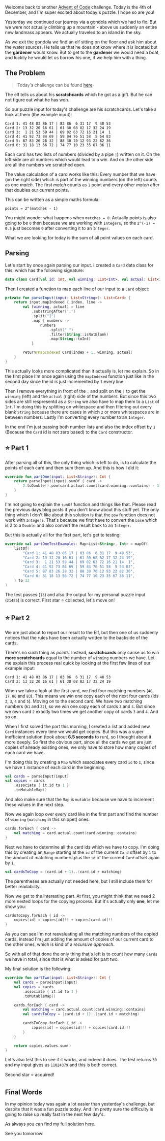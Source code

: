 

<PostHeader
  title='Advent of Code 2023 - Day 4: Scratchcards'
  description='Solving the 4th day of Advent of Code 2023 in Kotlin'
  date='Dec 4, 2023'
/>

Welcome back to another [Advent of Code](https://adventofcode.com/) challenge.
Today is the 4th of December, and I'm super excited about today's puzzle.
I hope so are you!

Yesterday we continued our journey via a gondola which we had to fix.
But we were not actually climbing up a mountain - above us suddenly an entire new landmass
appears. We actually traveled to an island in the sky.

As we exit the gondola we find an elf sitting on the floor and ask him about the water sources.
He tells us that he does not know where it is located but the **gardener** would know.
But to get to the **gardener** we would need a boat, and luckily he would let us borrow his one,
if we help him with a thing.

## The Problem

> Today's challenge can be found [here](https://adventofcode.com/2023/day/4)

The elf tells us about his **scratchcards** which he got as a gift.
But he can not figure out what he has won.

So our puzzle input for today's challenge are his scratchcards.
Let's take a look at them (the example input):

```text
Card 1: 41 48 83 86 17 | 83 86  6 31 17  9 48 53
Card 2: 13 32 20 16 61 | 61 30 68 82 17 32 24 19
Card 3:  1 21 53 59 44 | 69 82 63 72 16 21 14  1
Card 4: 41 92 73 84 69 | 59 84 76 51 58  5 54 83
Card 5: 87 83 26 28 32 | 88 30 70 12 93 22 82 36
Card 6: 31 18 13 56 72 | 74 77 10 23 35 67 36 11
```

Each card has two lists of numbers (divided by a pipe `|`) written on it.
On the left side are all numbers which would lead to a win.
And on the other side are all the numbers we scratched open.

The value calculation of a card works like this: Every number that we have (on the right side) which is part of
the winning numbers (on the left) counts as one _match_. The first _match_ counts as `1` point and every other _match_ after that
doubles our current points.

This can be written as a simple maths formula:

```text
points = 2^(matches - 1)
```

You might wonder what happens when `matches = 0`. Actually points is also going to be `0` then because
we are working with `Integers`, so the `2^(-1) = 0.5` just becomes `0` after converting it to an `Integer`.

What we are looking for today is the sum of all point values on each card.

## Parsing

Let's start by once again parsing our input.
I created a `Card` data class for this, which has the following signature:

```kotlin
data class Card(val id: Int, val winning: List<Int>, val actual: List<Int>)
```

Then I created a function to map each line of our input to a `Card` object:

```kotlin
private fun parseInput(input: List<String>): List<Card> {
    return input.mapIndexed { index, line ->
        val (winning, actual) = line
            .substringAfter(':')
            .split("|")
            .map { numbers ->
                numbers
                    .split(" ")
                    .filter(String::isNotBlank)
                    .map(String::toInt)
            }

        return@mapIndexed Card(index + 1, winning, actual)
    }
}
```

This actually looks more complicated than it actually is, let me explain.
So in the first place I'm once again using the `mapIndexed` function just like in the second day since
the id is just incremented by `1` every line.

Then I remove everything in front of the `:` and split on the `|` to get the `winning` (left) and the `actual` (right) side of the numbers.
But since this two sides are still respresentd as a `String` we also have to map them to a `List` of `Int`.
I'm doing this by splitting on whitespace and then filtering out every blank `String` because there are cases in which `2` or more whitespaces are in between numbers.
Lastly I'm converting every number to an `Integer`.

In the end I'm just passing both number lists and also the index offset by `1` (Because the `Card` id is not zero based) to the `Card` constructor.

## ⭐ Part 1

After parsing all of this, the only thing which is left to do, is to calculate the points of each card and then sum them up.
And this is how I did it:

```kotlin
override fun partOne(input: List<String>): Int {
    return parseInput(input).sumOf { card ->
        2.toDouble().pow(card.actual.count(card.winning::contains) - 1).toInt()
    }
}
```

I'm not going to explain the `sumOf` function and things like that. Please read the previous days blog posts if you don't know about this stuff yet.
The only thing which I don't like about this solution is that the `pow` function does not work with `Integers`.
That's because we first have to convert the `base` which is 2 to a `Double` and also convert the result back to an `Integer`.

But this is actually all for the first part, let's get to testing:

```kotlin
override val partOneTestExamples: Map<List<String>, Int> = mapOf(
    listOf(
        "Card 1: 41 48 83 86 17 | 83 86  6 31 17  9 48 53",
        "Card 2: 13 32 20 16 61 | 61 30 68 82 17 32 24 19",
        "Card 3:  1 21 53 59 44 | 69 82 63 72 16 21 14  1",
        "Card 4: 41 92 73 84 69 | 59 84 76 51 58  5 54 83",
        "Card 5: 87 83 26 28 32 | 88 30 70 12 93 22 82 36",
        "Card 6: 31 18 13 56 72 | 74 77 10 23 35 67 36 11",
    ) to 13
)
```

The test passes (`13`) and also the output for my personal puzzle input (`21485`) is correct.
First star ⭐ collected, let's move on!

## ⭐ Part 2

We are just about to report our result to the Elf, but then one of us suddenly notices that the rules
have been actually written to the backside of the cards.

There's no such thing as _points_. Instead, **scratchcards** only cause us to win **more scratchcards** equal to the number of `winning` numbers we have.
Let me explain this process real quick by looking at the first few lines of our example input:

```text
Card 1: 41 48 83 86 17 | 83 86  6 31 17  9 48 53
Card 2: 13 32 20 16 61 | 61 30 68 82 17 32 24 19
```

When we take a look at the first card, we find four matching numbers (`48`, `17`, `86` and `83`).
This means we win one copy each of the next four cards (ids `2`, `3`, `4` and `5`).
Moving on to the second card. We have two matching numbers (`61` and `32`), so we win one copy each of cards `3` and `4`.
But since we own card `2` exactly two times we get another copy of cards `3` and `4`.
And so on.

When I first solved the part this morning, I created a list and added new `Card` instances every time we would get copies.
But this was a super inefficient solution (took about **6.5 seconds** to run), so I thought about it more deeply.
So first the obvious part, since all the cards we get are just copies of already existing ones, we only have to store how many
copies of each card we have.

I'm doing this by creating a `Map` which associates every card `id` to `1`, since we have `1` instance of each card in the beginning.

```kotlin
val cards = parseInput(input)
val copies = cards
    .associate { it.id to 1 }
    .toMutableMap()
```

And also make sure that the `Map` is `mutable` because we have to increment these values in the next step.

Now we again loop over every card like in the first part and find the number of `winning` (`matching` in this snippet) ones:

```kotlin
cards.forEach { card ->
    val matching = card.actual.count(card.winning::contains)
}
```

Next we have to determine all the card ids which we have to copy. I'm doing this by creating an `Range`
starting at the `id` of the current `Card` offset by `1` to the amount of matching numbers plus the `id` of the current `Card`
offset again by `1`.

```kotlin
val cardsToCopy = (card.id + 1)..(card.id + matching)
```

The parentheses are actually not needed here, but I still include them for better readability.

Now we get to the interesting part. At first, you might think that we need 2 more nested loops for the copying process.
But it's actually only **one**, let me show you:

```kotlin
cardsToCopy.forEach { id ->
    copies[id] = copies[id]!! + copies[card.id]!!
}
```

As you can see I'm not reevaluating all the matching numbers of the copied cards, instead I'm just
adding the amount of copies of our current card to the other ones, which is kind of a _recursive approach_.

So with all of that done the only thing that's left is to count how many `Cards` we have in total, since that is what
is asked for part two.

My final solution is the following:

```kotlin
override fun partTwo(input: List<String>): Int {
    val cards = parseInput(input)
    val copies = cards
        .associate { it.id to 1 }
        .toMutableMap()

    cards.forEach { card ->
        val matching = card.actual.count(card.winning::contains)
        val cardsToCopy = (card.id + 1)..(card.id + matching)

        cardsToCopy.forEach { id ->
            copies[id] = copies[id]!! + copies[card.id]!!
        }
    }

    return copies.values.sum()
}
```

Let's also test this to see if it works, and indeed it does.
The test returns `30` and my input gives us `11024379` and this is both correct.

Second star ⭐ acquired!

## Final Words

In my opinion today was again a lot easier than yesterday's challenge, but despite that it was a fun puzzle today.
And I'm pretty sure the difficulty is going to raise up really fast in the next few day's.

As always you can find my full solution [here](https://github.com/7rebux/advent-of-code-2023/blob/main/src/main/kotlin/de/nosswald/aoc/days/Day04.kt).

See you tomorrow!
